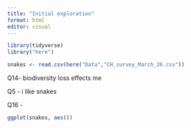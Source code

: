```yaml
---
title: "Initial exploration"
format: html
editor: visual
---
```


```r
library(tidyverse)
library("here")
```

```r
snakes <- read.csv(here("Data","CH_survey_March_26.csv"))
```

Q14- biodiversity loss effects me

Q5  - i like snakes

Q16 -

```r
ggplot(snakes, aes())
```
